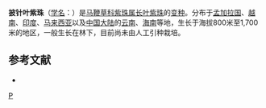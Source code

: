 {{Infraspeciesbox
| image = 
| image_caption = 
| status = 
| status_system = 
| genus = Callicarpa 
| species = longifolia
| varietas = lanceolaria
| authority = (Roxb.) C. B. Clarke
}}

'''披针叶紫珠'''（[[学名|学名]]：{{lang|la|''Callicarpa longifolia'' var. ''lanceolaria''}}）是[[马鞭草科|马鞭草科]][[紫珠属|紫珠属]][[长叶紫珠|长叶紫珠]]的[[变种|变种]]。分布于[[孟加拉国|孟加拉国]]、[[越南|越南]]、[[印度|印度]]、[[马来西亚|马来西亚]]以及[[中国大陆|中国大陆]]的[[云南|云南]]、[[海南|海南]]等地，生长于海拔800米至1,700米的地区，一般生长在林下，目前尚未由人工引种栽培。

== 参考文献 ==
<div class="references-small">
* {{cite web| url =http://www.bioinfo.cn/db05/KmzwSpecies.php?action=view&id=30788| title =披针叶紫珠| work =《中国高等植物数据库全库》| publisher =中国科学院微生物研究所| author =昆明植物研究所| accessdate =2009-02-26| deadurl =yes| archiveurl =https://web.archive.org/web/20160305015750/http://www.bioinfo.cn/db05/KmzwSpecies.php?action=view&id=30788| archivedate =2016-03-05}}
</div>
{{Taxonbar}}

[[Category:紫珠属|P]]